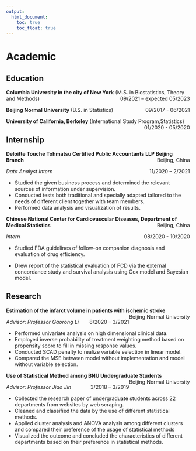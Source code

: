 ```yaml
---
output: 
  html_document:
    toc: true
    toc_float: true
---
```


# Academic


## Education

**Columbia University in the city of New York** (M.S. in Biostatistics, Theory and Methods) [09/2021 – expected 05/2023]{style="float:right"}

**Beijing Normal University** (B.S. in Statistics) [09/2017 -
06/2021]{style="float:right"}   

**University of California, Berkeley** (International Study Program,Statistics) [01/2020 - 05/2020]{style="float:right"}     




## Internship


**Deloitte Touche Tohmatsu Certified Public Accountants LLP Beijing Branch** [Beijing, China]{style="float:right"}

*Data Analyst Intern* [11/2020 – 2/2021]{style="float:right"}

-	Studied the given business process and determined the relevant sources of information under supervision.
-	Conducted tests both traditional and specially adapted tailored to the needs of different client together with team members.
- Performed data analysis and visualization of results.


**Chinese National Center for Cardiovascular Diseases, Department of Medical Statistics**[Beijing, China]{style="float:right"}

*Intern*[08/2020 - 10/2020]{style="float:right"}                                    

-	Studied FDA guidelines of follow-on companion diagnosis and evaluation of drug efficiency.

-	Drew report of the statistical evaluation of FCD via the external concordance study and survival analysis using Cox model and Bayesian model.


## Research


**Estimation of the infarct volume in patients with ischemic stroke** [Beijing Normal University ]{style="float:right"}

*Advisor: Professor Gaorong Li* [8/2020 – 3/2021]{style="float:right"}

-	Performed univariate analysis on high dimensional clinical data.
-	Employed inverse probability of treatment weighting method based on propensity score to fill in missing response values.
- Conducted SCAD penalty to realize variable selection in linear model.
- Compared the MSE between model without implementation and model without variable selection.

**Use of Statistical Method among BNU Undergraduate Students** [Beijing Normal University ]{style="float:right"}

*Advisor: Professor Jiao Jin* [3/2018 – 3/2019]{style="float:right"}

-	Collected the research paper of undergraduate students across 22 departments from websites by web scraping.
-	Cleaned and classified the data by the use of different statistical methods.
- Applied cluster analysis and ANOVA analysis among different clusters and compared their preference of the usage of statistical methods
- Visualized the outcome and concluded the characteristics of different departments based on their preference in statistical methods.

